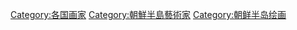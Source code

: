 {{Commons cat|Painters from Korea}}

[[Category:各国画家|Category:各国画家]]
[[Category:朝鮮半島藝術家|Category:朝鮮半島藝術家]]
[[Category:朝鲜半岛绘画‎|Category:朝鲜半岛绘画‎]]